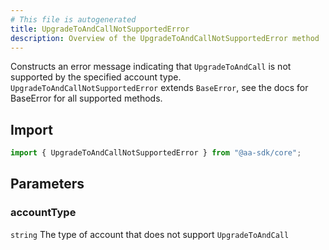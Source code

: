 ```yaml
---
# This file is autogenerated
title: UpgradeToAndCallNotSupportedError
description: Overview of the UpgradeToAndCallNotSupportedError method
---
```



Constructs an error message indicating that `UpgradeToAndCall` is not supported by the specified account type.
<Note>
`UpgradeToAndCallNotSupportedError` extends `BaseError`, see the docs for BaseError for all supported methods.
</Note>

## Import

```ts
import { UpgradeToAndCallNotSupportedError } from "@aa-sdk/core";
```

## Parameters

### accountType

`string`
The type of account that does not support `UpgradeToAndCall`
